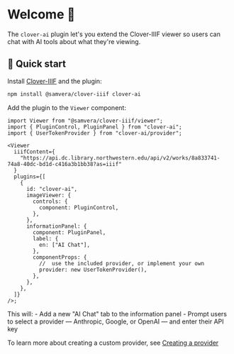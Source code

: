 
<Meta title="Welcome" />

# Welcome 👋

The `clover-ai` plugin let's you extend the Clover-IIIF viewer so users can chat with AI tools about what they're viewing.

## 🚀 Quick start

Install [Clover-IIIF](https://samvera-labs.github.io/clover-iiif/) and the plugin:

```bash
npm install @samvera/clover-iiif clover-ai
```

Add the plugin to the `Viewer` component:

```tsx
import Viewer from "@samvera/clover-iiif/viewer";
import { PluginControl, PluginPanel } from "clover-ai";
import { UserTokenProvider } from "clover-ai/provider";

<Viewer
  iiifContent={
    "https://api.dc.library.northwestern.edu/api/v2/works/8a833741-74a8-40dc-bd1d-c416a3b1bb38?as=iiif"
  }
  plugins={[
    {
      id: "clover-ai",
      imageViewer: {
        controls: {
          component: PluginControl,
        },
      },
      informationPanel: {
        component: PluginPanel,
        label: {
          en: ["AI Chat"],
        },
        componentProps: {
          //  use the included provider, or implement your own
          provider: new UserTokenProvider(),
        },
      },
    },
  ]}
/>;
```

This will: - Add a new "AI Chat" tab to the information panel - Prompt users to select a provider — Anthropic, Google, or OpenAI — and enter their API key

To learn more about creating a custom provider, see [Creating a provider](./?path=/docs/creating-a-provider--docs)
